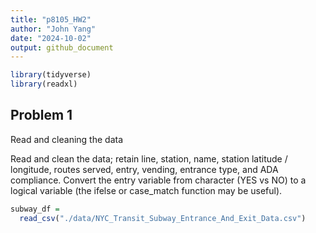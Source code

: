 ```yaml
---
title: "p8105_HW2"
author: "John Yang"
date: "2024-10-02"
output: github_document
---
```


```r
library(tidyverse)
library(readxl)
```

## Problem 1

Read and cleaning the data

Read and clean the data; retain line, station, name, station latitude / longitude, routes served, entry, vending, entrance type, and ADA compliance. Convert the entry variable from character (YES vs NO) to a logical variable (the ifelse or case_match function may be useful).

```r
subway_df =
  read_csv("./data/NYC_Transit_Subway_Entrance_And_Exit_Data.csv")

```
